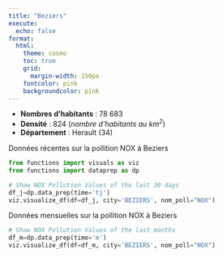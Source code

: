 ```yaml
---
title: "Beziers"
execute:
  echo: false
format:
  html:
    theme: cosmo
    toc: true
    grid:
      margin-width: 150px
    fontcolor: pink
    backgroundcolor: pink
---
```


* **Nombres d'habitants** : 78 683
* **Densité** : 824 (*nombre d'habitants au $km^2$*)
* **Département** : Herault (34) 

Données récentes sur la pollition NOX à Beziers
```python
from functions import visuals as viz
from functions import dataprep as dp

# Show NOX Pollution Values of the last 30 days
df_j=dp.data_prep(time='tj')
viz.visualize_df(df=df_j, city='BEZIERS', nom_poll="NOX")

```

Données mensuelles sur la pollition NOX à Beziers
```python
# Show NOX Pollution Values of the last months
df_m=dp.data_prep(time='m')
viz.visualize_df(df=df_m, city='BEZIERS', nom_poll="NOX")

```